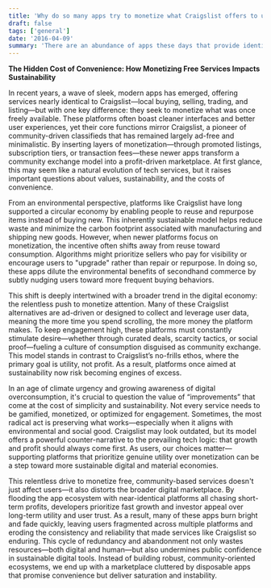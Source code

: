 ```yaml
---
title: 'Why do so many apps try to monetize what Craigslist offers to us free?'
draft: false
tags: ['general']
date: '2016-04-09'
summary: 'There are an abundance of apps these days that provide identical services to Craigslist but seek to monetize what is already free.'
---
```


**The Hidden Cost of Convenience: How Monetizing Free Services Impacts Sustainability**

In recent years, a wave of sleek, modern apps has emerged, offering services nearly identical to Craigslist—local buying, selling, trading, and listing—but with one key difference: they seek to monetize what was once freely available. These platforms often boast cleaner interfaces and better user experiences, yet their core functions mirror Craigslist, a pioneer of community-driven classifieds that has remained largely ad-free and minimalistic. By inserting layers of monetization—through promoted listings, subscription tiers, or transaction fees—these newer apps transform a community exchange model into a profit-driven marketplace. At first glance, this may seem like a natural evolution of tech services, but it raises important questions about values, sustainability, and the costs of convenience.

From an environmental perspective, platforms like Craigslist have long supported a circular economy by enabling people to reuse and repurpose items instead of buying new. This inherently sustainable model helps reduce waste and minimize the carbon footprint associated with manufacturing and shipping new goods. However, when newer platforms focus on monetization, the incentive often shifts away from reuse toward consumption. Algorithms might prioritize sellers who pay for visibility or encourage users to "upgrade" rather than repair or repurpose. In doing so, these apps dilute the environmental benefits of secondhand commerce by subtly nudging users toward more frequent buying behaviors.

This shift is deeply intertwined with a broader trend in the digital economy: the relentless push to monetize attention. Many of these Craigslist alternatives are ad-driven or designed to collect and leverage user data, meaning the more time you spend scrolling, the more money the platform makes. To keep engagement high, these platforms must constantly stimulate desire—whether through curated deals, scarcity tactics, or social proof—fueling a culture of consumption disguised as community exchange. This model stands in contrast to Craigslist’s no-frills ethos, where the primary goal is utility, not profit. As a result, platforms once aimed at sustainability now risk becoming engines of excess.

In an age of climate urgency and growing awareness of digital overconsumption, it's crucial to question the value of “improvements” that come at the cost of simplicity and sustainability. Not every service needs to be gamified, monetized, or optimized for engagement. Sometimes, the most radical act is preserving what works—especially when it aligns with environmental and social good. Craigslist may look outdated, but its model offers a powerful counter-narrative to the prevailing tech logic: that growth and profit should always come first. As users, our choices matter—supporting platforms that prioritize genuine utility over monetization can be a step toward more sustainable digital and material economies.

This relentless drive to monetize free, community-based services doesn't just affect users—it also distorts the broader digital marketplace. By flooding the app ecosystem with near-identical platforms all chasing short-term profits, developers prioritize fast growth and investor appeal over long-term utility and user trust. As a result, many of these apps burn bright and fade quickly, leaving users fragmented across multiple platforms and eroding the consistency and reliability that made services like Craigslist so enduring. This cycle of redundancy and abandonment not only wastes resources—both digital and human—but also undermines public confidence in sustainable digital tools. Instead of building robust, community-oriented ecosystems, we end up with a marketplace cluttered by disposable apps that promise convenience but deliver saturation and instability.